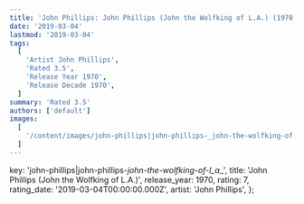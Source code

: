```yaml
---
title: 'John Phillips: John Phillips (John the Wolfking of L.A.) (1970)'
date: '2019-03-04'
lastmod: '2019-03-04'
tags:
  [
    'Artist John Phillips',
    'Rated 3.5',
    'Release Year 1970',
    'Release Decade 1970',
  ]
summary: 'Rated 3.5'
authors: ['default']
images:
  [
    '/content/images/john-phillips|john-phillips-_john-the-wolfking-of-l_a__.jpg',
  ]
---
```


  key: 'john-phillips|john-phillips-_john-the-wolfking-of-l_a__',
  title: 'John Phillips (John the Wolfking of L.A.)',
  release_year: 1970,
  rating: 7,
  rating_date: '2019-03-04T00:00:00.000Z',
  artist: 'John Phillips',
};

<MusicRating data={data} />
